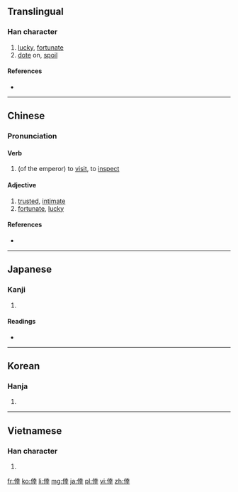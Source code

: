 {{also|幸}}
==Translingual==

===Han character===
{{Han char|rn=9|rad=人|as=08|sn=10|four=24241|canj=OGTJ|ids=⿰亻幸}}

# [[lucky]], [[fortunate]]
# [[dote]] on, [[spoil]]

====References====
* {{Han ref|kx=0107.310|dkj=00771|dj=0229.110|hdz=10170.060|uh=5016|ud=20502|bh=ADC6|bd=44486}}

----

==Chinese==
{{zh-forms}}

===Pronunciation===
{{zh-pron
|m=xìng
|c=hang6
|mc=y
|oc=y
|cat=a,v
}}

====Verb====
{{zh-verb|t}}

# (of the emperor) to [[visit]], to [[inspect]]
 
====Adjective====
{{zh-adj|t}}

# [[trusted]], [[intimate]]
# [[fortunate]], [[lucky]]

====References====
* {{cite web
| url = http://www.mdbg.net/chindict/chindict.php?page=worddict&wdrst=0&wdqb=倖
| title = 倖
| work = MDBG English to Chinese dictionary ( Based on CC-CEDICT )
| language = Mandarin/English
| accessdate = 2014-02-18}}

----

==Japanese==

===Kanji===
{{ja-kanji|grade=|rs=人08}}

# {{defn|lang=ja|sort=人08}}

====Readings====
* {{ja-readings|on=[[こう]] (kō)|kun=[[さいわい]] (saiwai)}}

----

==Korean==

===Hanja===
{{ko-hanja|hangeul=행|rv=haeng|mr=haeng}}

# {{defn|lang=ko|sort=人08}}

----

==Vietnamese==

===Han character===
{{vi-hantu|[[hãnh]], [[hạnh]]|rs=人08}}

# {{defn|lang=vi}}

[[fr:倖]]
[[ko:倖]]
[[li:倖]]
[[mg:倖]]
[[ja:倖]]
[[pl:倖]]
[[vi:倖]]
[[zh:倖]]